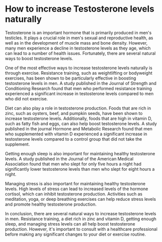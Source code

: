# How to increase Testosterone levels naturally

Testosterone is an important hormone that is primarily produced in men's testicles. It plays a crucial role in men's sexual and reproductive health, as well as in the development of muscle mass and bone density. However, many men experience a decline in testosterone levels as they age, which can lead to a number of health issues. Fortunately, there are several natural ways to boost testosterone levels.

One of the most effective ways to increase testosterone levels naturally is through exercise. Resistance training, such as weightlifting or bodyweight exercises, has been shown to be particularly effective in boosting testosterone levels in men. A study published in the Journal of Strength and Conditioning Research found that men who performed resistance training experienced a significant increase in testosterone levels compared to men who did not exercise.

Diet can also play a role in testosterone production. Foods that are rich in zinc, such as oysters, beef, and pumpkin seeds, have been shown to increase testosterone levels. Additionally, foods that are high in vitamin D, such as fatty fish and eggs, can also help boost testosterone levels. A study published in the journal Hormone and Metabolic Research found that men who supplemented with vitamin D experienced a significant increase in testosterone levels compared to a control group that did not take the supplement.

Getting enough sleep is also important for maintaining healthy testosterone levels. A study published in the Journal of the American Medical Association found that men who slept for only five hours a night had significantly lower testosterone levels than men who slept for eight hours a night.

Managing stress is also important for maintaining healthy testosterone levels. High levels of stress can lead to increased levels of the hormone cortisol, which can inhibit testosterone production. Activities such as meditation, yoga, or deep breathing exercises can help reduce stress levels and promote healthy testosterone production.

In conclusion, there are several natural ways to increase testosterone levels in men. Resistance training, a diet rich in zinc and vitamin D, getting enough sleep, and managing stress levels can all help boost testosterone production. However, it's important to consult with a healthcare professional before making any significant changes to your diet or exercise routine.